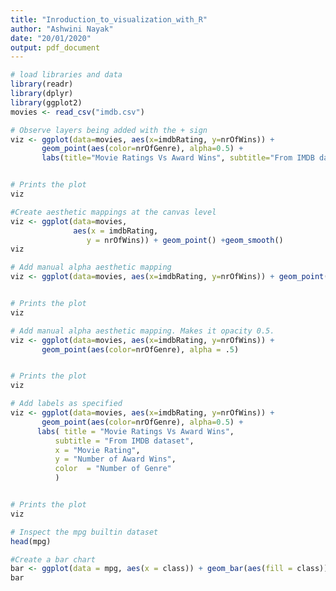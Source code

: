 ```yaml
---
title: "Inroduction_to_visualization_with_R"
author: "Ashwini Nayak"
date: "20/01/2020"
output: pdf_document
---
```


```r
# load libraries and data
library(readr)
library(dplyr)
library(ggplot2)
movies <- read_csv("imdb.csv")
```

```r
# Observe layers being added with the + sign
viz <- ggplot(data=movies, aes(x=imdbRating, y=nrOfWins)) +
       geom_point(aes(color=nrOfGenre), alpha=0.5) + 
       labs(title="Movie Ratings Vs Award Wins", subtitle="From IMDB dataset", y="Number of Award Wins", x="Move Rating", color = "Number of Genre")


# Prints the plot
viz
```

```r
#Create aesthetic mappings at the canvas level
viz <- ggplot(data=movies,
              aes(x = imdbRating,
                 y = nrOfWins)) + geom_point() +geom_smooth()
viz
```

```r
# Add manual alpha aesthetic mapping
viz <- ggplot(data=movies, aes(x=imdbRating, y=nrOfWins)) + geom_point(aes(color = nrOfGenre)) 


# Prints the plot
viz
```

```r
# Add manual alpha aesthetic mapping. Makes it opacity 0.5.
viz <- ggplot(data=movies, aes(x=imdbRating, y=nrOfWins)) +
       geom_point(aes(color=nrOfGenre), alpha = .5) 


# Prints the plot
viz
```

```r
# Add labels as specified
viz <- ggplot(data=movies, aes(x=imdbRating, y=nrOfWins)) +
       geom_point(aes(color=nrOfGenre), alpha=0.5) +
      labs( title = "Movie Ratings Vs Award Wins",
          subtitle = "From IMDB dataset",
          x = "Movie Rating",
          y = "Number of Award Wins",
          color  = "Number of Genre"
          )


# Prints the plot
viz
```

```r
# Inspect the mpg builtin dataset
head(mpg)
```

```r
#Create a bar chart
bar <- ggplot(data = mpg, aes(x = class)) + geom_bar(aes(fill = class)) + labs(title = "Types of Vehicles", subtitle = "From fuel economy data for popular car models (1999-2008)")
bar
```

